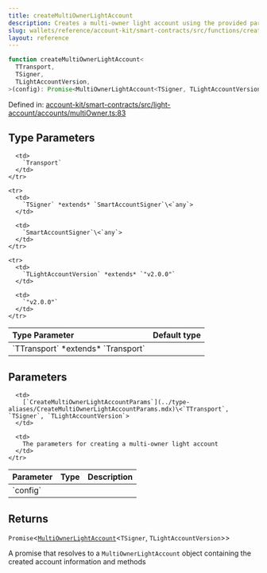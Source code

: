 ```yaml
---
title: createMultiOwnerLightAccount
description: Creates a multi-owner light account using the provided parameters, including transport, chain, signer, initialization code, version, account address, factory address, salt, and owners. Ensures the owners list is deduplicated, ordered, and valid.
slug: wallets/reference/account-kit/smart-contracts/src/functions/createMultiOwnerLightAccount
layout: reference
---
```


```ts
function createMultiOwnerLightAccount<
  TTransport,
  TSigner,
  TLightAccountVersion,
>(config): Promise<MultiOwnerLightAccount<TSigner, TLightAccountVersion>>;
```

Defined in: [account-kit/smart-contracts/src/light-account/accounts/multiOwner.ts:83](https://github.com/alchemyplatform/aa-sdk/blob/08da565ff1e1b5bcae4581d79993c4ed9e522c16/account-kit/smart-contracts/src/light-account/accounts/multiOwner.ts#L83)

## Type Parameters

<table>
  <thead>
    <tr>
      <th align="left">Type Parameter</th>
      <th align="left">Default type</th>
    </tr>
  </thead>

  <tbody>
    <tr>
      <td>
        `TTransport` *extends* `Transport`
      </td>

      <td>
        `Transport`
      </td>
    </tr>

    <tr>
      <td>
        `TSigner` *extends* `SmartAccountSigner`\<`any`>
      </td>

      <td>
        `SmartAccountSigner`\<`any`>
      </td>
    </tr>

    <tr>
      <td>
        `TLightAccountVersion` *extends* `"v2.0.0"`
      </td>

      <td>
        `"v2.0.0"`
      </td>
    </tr>

  </tbody>
</table>

## Parameters

<table>
  <thead>
    <tr>
      <th align="left">Parameter</th>
      <th align="left">Type</th>
      <th align="left">Description</th>
    </tr>
  </thead>

  <tbody>
    <tr>
      <td>
        `config`
      </td>

      <td>
        [`CreateMultiOwnerLightAccountParams`](../type-aliases/CreateMultiOwnerLightAccountParams.mdx)\<`TTransport`, `TSigner`, `TLightAccountVersion`>
      </td>

      <td>
        The parameters for creating a multi-owner light account
      </td>
    </tr>

  </tbody>
</table>

## Returns

`Promise`\<[`MultiOwnerLightAccount`](../type-aliases/MultiOwnerLightAccount.mdx)\<`TSigner`, `TLightAccountVersion`>>

A promise that resolves to a `MultiOwnerLightAccount` object containing the created account information and methods
